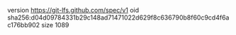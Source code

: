 version https://git-lfs.github.com/spec/v1
oid sha256:d04d09784331b29c148ad71471022d629f8c636790b8f60c9cd4f6ac176bb902
size 1089
